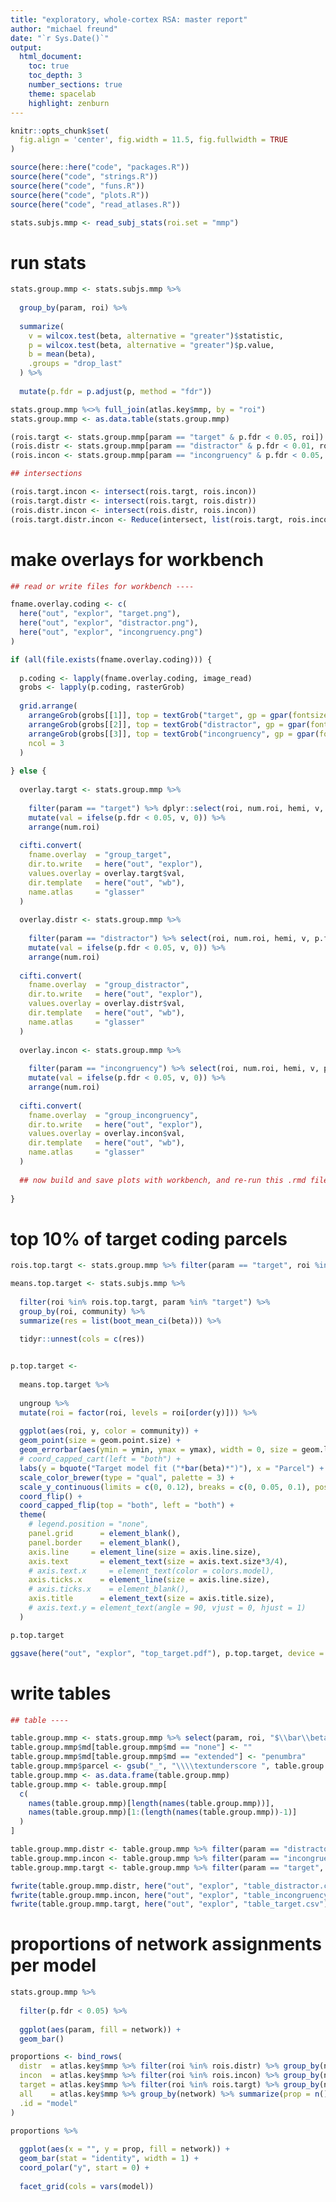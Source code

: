```yaml
---
title: "exploratory, whole-cortex RSA: master report"
author: "michael freund"
date: "`r Sys.Date()`"
output:
  html_document:
    toc: true
    toc_depth: 3
    number_sections: true
    theme: spacelab
    highlight: zenburn
---
```



```r

knitr::opts_chunk$set(
  fig.align = 'center', fig.width = 11.5, fig.fullwidth = TRUE
)

source(here::here("code", "packages.R"))
source(here("code", "strings.R"))
source(here("code", "funs.R"))
source(here("code", "plots.R"))
source(here("code", "read_atlases.R"))

stats.subjs.mmp <- read_subj_stats(roi.set = "mmp")

```


# run stats

```r

stats.group.mmp <- stats.subjs.mmp %>%
  
  group_by(param, roi) %>%
  
  summarize(
    v = wilcox.test(beta, alternative = "greater")$statistic,
    p = wilcox.test(beta, alternative = "greater")$p.value,
    b = mean(beta),
    .groups = "drop_last"
  ) %>%
  
  mutate(p.fdr = p.adjust(p, method = "fdr"))

stats.group.mmp %<>% full_join(atlas.key$mmp, by = "roi")
stats.group.mmp <- as.data.table(stats.group.mmp)

(rois.targt <- stats.group.mmp[param == "target" & p.fdr < 0.05, roi])
(rois.distr <- stats.group.mmp[param == "distractor" & p.fdr < 0.01, roi])
(rois.incon <- stats.group.mmp[param == "incongruency" & p.fdr < 0.05, roi])

## intersections

(rois.targt.incon <- intersect(rois.targt, rois.incon))
(rois.targt.distr <- intersect(rois.targt, rois.distr))
(rois.distr.incon <- intersect(rois.distr, rois.incon))
(rois.targt.distr.incon <- Reduce(intersect, list(rois.targt, rois.incon, rois.distr)))

```


# make overlays for workbench

```r
## read or write files for workbench ----

fname.overlay.coding <- c(
  here("out", "explor", "target.png"), 
  here("out", "explor", "distractor.png"),
  here("out", "explor", "incongruency.png")
)

if (all(file.exists(fname.overlay.coding))) {
  
  p.coding <- lapply(fname.overlay.coding, image_read)
  grobs <- lapply(p.coding, rasterGrob)
  
  grid.arrange(
    arrangeGrob(grobs[[1]], top = textGrob("target", gp = gpar(fontsize = 24))), 
    arrangeGrob(grobs[[2]], top = textGrob("distractor", gp = gpar(fontsize = 24))),
    arrangeGrob(grobs[[3]], top = textGrob("incongruency", gp = gpar(fontsize = 24))),
    ncol = 3
  )
  
} else {
  
  overlay.targt <- stats.group.mmp %>% 
    
    filter(param == "target") %>% dplyr::select(roi, num.roi, hemi, v, p.fdr, b) %>% 
    mutate(val = ifelse(p.fdr < 0.05, v, 0)) %>%
    arrange(num.roi)
  
  cifti.convert(
    fname.overlay  = "group_target",
    dir.to.write   = here("out", "explor"),
    values.overlay = overlay.targt$val,
    dir.template   = here("out", "wb"),
    name.atlas     = "glasser"
  )
  
  overlay.distr <- stats.group.mmp %>% 
    
    filter(param == "distractor") %>% select(roi, num.roi, hemi, v, p.fdr, b) %>% 
    mutate(val = ifelse(p.fdr < 0.05, v, 0)) %>%
    arrange(num.roi)
  
  cifti.convert(
    fname.overlay  = "group_distractor",
    dir.to.write   = here("out", "explor"),
    values.overlay = overlay.distr$val,
    dir.template   = here("out", "wb"),
    name.atlas     = "glasser"
  )
  
  overlay.incon <- stats.group.mmp %>% 
    
    filter(param == "incongruency") %>% select(roi, num.roi, hemi, v, p.fdr, b) %>%
    mutate(val = ifelse(p.fdr < 0.05, v, 0)) %>%
    arrange(num.roi)
  
  cifti.convert(
    fname.overlay  = "group_incongruency",
    dir.to.write   = here("out", "explor"),
    values.overlay = overlay.incon$val,
    dir.template   = here("out", "wb"),
    name.atlas     = "glasser"
  )
  
  ## now build and save plots with workbench, and re-run this .rmd file
  
}
```


# top 10% of target coding parcels

```r

rois.top.targt <- stats.group.mmp %>% filter(param == "target", roi %in% rois.targt) %>% slice_max(v, prop = 0.1) %>% pull(roi)

means.top.target <- stats.subjs.mmp %>%
  
  filter(roi %in% rois.top.targt, param %in% "target") %>%
  group_by(roi, community) %>%
  summarize(res = list(boot_mean_ci(beta))) %>% 
  
  tidyr::unnest(cols = c(res))


p.top.target <- 
  
  means.top.target %>%  
  
  ungroup %>%
  mutate(roi = factor(roi, levels = roi[order(y)])) %>%
  
  ggplot(aes(roi, y, color = community)) +
  geom_point(size = geom.point.size) +
  geom_errorbar(aes(ymin = ymin, ymax = ymax), width = 0, size = geom.line.size) +
  # coord_capped_cart(left = "both") +
  labs(y = bquote("Target model fit ("*bar(beta)*")"), x = "Parcel") +
  scale_color_brewer(type = "qual", palette = 3) +
  scale_y_continuous(limits = c(0, 0.12), breaks = c(0, 0.05, 0.1), position = "right") +
  coord_flip() +
  coord_capped_flip(top = "both", left = "both") +
  theme(
    # legend.position = "none", 
    panel.grid      = element_blank(), 
    panel.border    = element_blank(),
    axis.line     = element_line(size = axis.line.size),
    axis.text       = element_text(size = axis.text.size*3/4),
    # axis.text.x     = element_text(color = colors.model),
    axis.ticks.x    = element_line(size = axis.line.size),
    # axis.ticks.x    = element_blank(),
    axis.title      = element_text(size = axis.title.size),
    # axis.text.y = element_text(angle = 90, vjust = 0, hjust = 1)
  )

p.top.target

ggsave(here("out", "explor", "top_target.pdf"), p.top.target, device = "pdf", width = 5, height = 3)

```


# write tables

```r
## table ----

table.group.mmp <- stats.group.mmp %>% select(param, roi, "$\\bar\\beta$" = b, v, p = p.fdr, network, md)
table.group.mmp$md[table.group.mmp$md == "none"] <- ""
table.group.mmp$md[table.group.mmp$md == "extended"] <- "penumbra"
table.group.mmp$parcel <- gsub("_", "\\\\textunderscore ", table.group.mmp$roi)
table.group.mmp <- as.data.frame(table.group.mmp)
table.group.mmp <- table.group.mmp[
  c(
    names(table.group.mmp)[length(names(table.group.mmp))],
    names(table.group.mmp)[1:(length(names(table.group.mmp))-1)]
  )
]

table.group.mmp.distr <- table.group.mmp %>% filter(param == "distractor", roi %in% rois.distr) %>% select(-param, -roi) %>% arrange(-v)
table.group.mmp.incon <- table.group.mmp %>% filter(param == "incongruency", roi %in% rois.incon) %>% select(-param, -roi) %>% arrange(-v)
table.group.mmp.targt <- table.group.mmp %>% filter(param == "target", roi %in% rois.targt) %>% select(-param, -roi) %>% arrange(-v)

fwrite(table.group.mmp.distr, here("out", "explor", "table_distractor.csv"), quote = TRUE)
fwrite(table.group.mmp.incon, here("out", "explor", "table_incongruency.csv"), quote = TRUE)
fwrite(table.group.mmp.targt, here("out", "explor", "table_target.csv"), quote = TRUE)

```

# proportions of network assignments per model

```r

stats.group.mmp %>%
  
  filter(p.fdr < 0.05) %>%
  
  ggplot(aes(param, fill = network)) +
  geom_bar()

proportions <- bind_rows(
  distr  = atlas.key$mmp %>% filter(roi %in% rois.distr) %>% group_by(network) %>% summarize(prop = n() / length(rois.distr)),
  incon  = atlas.key$mmp %>% filter(roi %in% rois.incon) %>% group_by(network) %>% summarize(prop = n() / length(rois.incon)),
  target = atlas.key$mmp %>% filter(roi %in% rois.targt) %>% group_by(network) %>% summarize(prop = n() / length(rois.targt)),
  all    = atlas.key$mmp %>% group_by(network) %>% summarize(prop = n() / nrow(atlas.key$mmp)),
  .id = "model"
)

proportions %>%
  
  ggplot(aes(x = "", y = prop, fill = network)) +
  geom_bar(stat = "identity", width = 1) +
  coord_polar("y", start = 0) +
  
  facet_grid(cols = vars(model))

```

